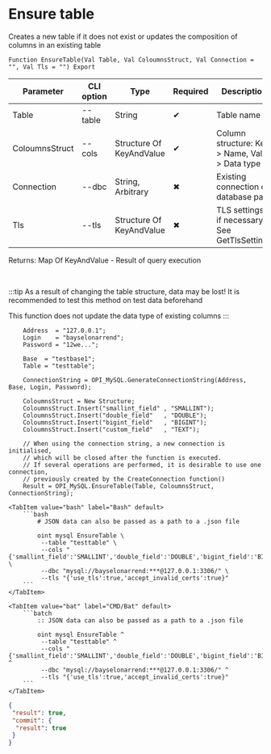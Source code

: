 ﻿---
sidebar_position: 6
description: Ensure table and other functions to work with MySQL in the Open Integration Package, a free open-source integration library for 1C:Enterprise 8, OneScript and CLI
keywords: [1C, 1С, 1С:Enterprise, 1С:Enterprise 8.3, API, Integration, Services, Exchange, OneScript, CLI, MySQL]
---


# Ensure table
 Creates a new table if it does not exist or updates the composition of columns in an existing table



`Function EnsureTable(Val Table, Val ColoumnsStruct, Val Connection = "", Val Tls = "") Export`

  | Parameter | CLI option | Type | Required | Description |
  |-|-|-|-|-|
  | Table | --table | String | &#x2714; | Table name |
  | ColoumnsStruct | --cols | Structure Of KeyAndValue | &#x2714; | Column structure: Key > Name, Value > Data type |
  | Connection | --dbc | String, Arbitrary | &#x2716; | Existing connection or database path |
  | Tls | --tls | Structure Of KeyAndValue | &#x2716; | TLS settings, if necessary. See GetTlsSettings |

  
  Returns:  Map Of KeyAndValue - Result of query execution

<br/>

:::tip
As a result of changing the table structure, data may be lost! It is recommended to test this method on test data beforehand

This function does not update the data type of existing columns
:::
<br/>



```bsl title="1C:Enterprise/OneScript code example"
    Address  = "127.0.0.1";
    Login    = "bayselonarrend";
    Password = "12we...";

    Base  = "testbase1";
    Table = "testtable";

    ConnectionString = OPI_MySQL.GenerateConnectionString(Address, Base, Login, Password);

    ColoumnsStruct = New Structure;
    ColoumnsStruct.Insert("smallint_field" , "SMALLINT");
    ColoumnsStruct.Insert("double_field"   , "DOUBLE");
    ColoumnsStruct.Insert("bigint_field"   , "BIGINT");
    ColoumnsStruct.Insert("custom_field"   , "TEXT");

    // When using the connection string, a new connection is initialised,
    // which will be closed after the function is executed.
    // If several operations are performed, it is desirable to use one connection,
    // previously created by the CreateConnection function()
    Result = OPI_MySQL.EnsureTable(Table, ColoumnsStruct, ConnectionString);
```
 

 <Tabs>
  
    <TabItem value="bash" label="Bash" default>
        ```bash
            # JSON data can also be passed as a path to a .json file
            
            oint mysql EnsureTable \
             --table "testtable" \
             --cols "{'smallint_field':'SMALLINT','double_field':'DOUBLE','bigint_field':'BIGINT','custom_field':'TEXT'}" \
             --dbc "mysql://bayselonarrend:***@127.0.0.1:3306/" \
             --tls "{'use_tls':true,'accept_invalid_certs':true}"
        ```
    </TabItem>
  
    <TabItem value="bat" label="CMD/Bat" default>
        ```batch
            :: JSON data can also be passed as a path to a .json file
            
            oint mysql EnsureTable ^
             --table "testtable" ^
             --cols "{'smallint_field':'SMALLINT','double_field':'DOUBLE','bigint_field':'BIGINT','custom_field':'TEXT'}" ^
             --dbc "mysql://bayselonarrend:***@127.0.0.1:3306/" ^
             --tls "{'use_tls':true,'accept_invalid_certs':true}"
        ```
    </TabItem>
</Tabs>


```json title="Result"
{
 "result": true,
 "commit": {
  "result": true
 }
}
```

